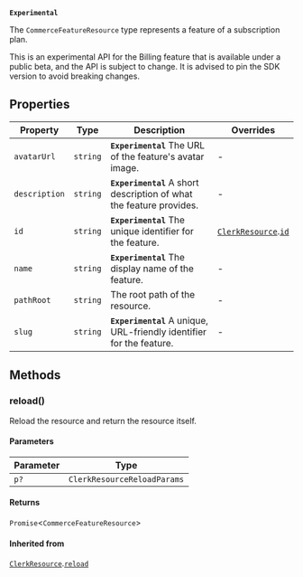 **`Experimental`**

The `CommerceFeatureResource` type represents a feature of a subscription plan.

This is an experimental API for the Billing feature that is available under a public beta, and the API is subject to change. It is advised to pin the SDK version to avoid breaking changes.

## Properties

| Property                               | Type     | Description                                                           | Overrides                                                           |
| -------------------------------------- | -------- | --------------------------------------------------------------------- | ------------------------------------------------------------------- |
| <a id="avatarurl"></a> `avatarUrl`     | `string` | **`Experimental`** The URL of the feature's avatar image.             | -                                                                   |
| <a id="description"></a> `description` | `string` | **`Experimental`** A short description of what the feature provides.  | -                                                                   |
| <a id="id"></a> `id`                   | `string` | **`Experimental`** The unique identifier for the feature.             | [`ClerkResource`](clerk-resource.mdx).[`id`](clerk-resource.mdx#id) |
| <a id="name"></a> `name`               | `string` | **`Experimental`** The display name of the feature.                   | -                                                                   |
| <a id="pathroot"></a> `pathRoot`       | `string` | The root path of the resource.                                        | -                                                                   |
| <a id="slug"></a> `slug`               | `string` | **`Experimental`** A unique, URL-friendly identifier for the feature. | -                                                                   |

## Methods

### reload()

Reload the resource and return the resource itself.

#### Parameters

| Parameter | Type                        |
| --------- | --------------------------- |
| `p?`      | `ClerkResourceReloadParams` |

#### Returns

`Promise`\<`CommerceFeatureResource`\>

#### Inherited from

[`ClerkResource`](clerk-resource.mdx).[`reload`](clerk-resource.mdx#reload)
